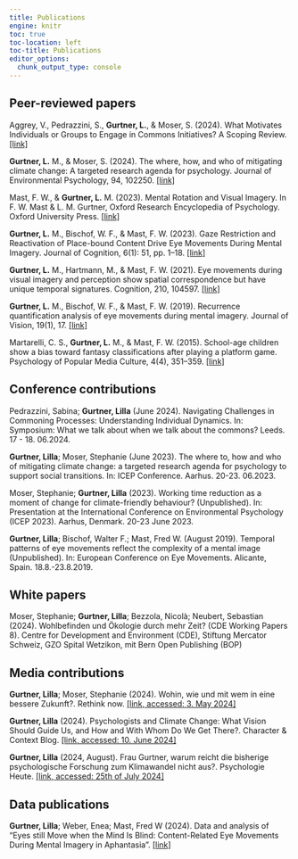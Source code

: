 ```yaml
---
title: Publications
engine: knitr 
toc: true
toc-location: left
toc-title: Publications
editor_options: 
  chunk_output_type: console
---
```


## Peer-reviewed papers


Aggrey, V., Pedrazzini, S., **Gurtner, L.**, & Moser, S. (2024). What Motivates Individuals or Groups to Engage in Commons Initiatives? A Scoping Review. [[link]](https://doi.org/10.23668/PSYCHARCHIVES.15504)


**Gurtner, L.** M., & Moser, S. (2024). The where, how, and who of mitigating climate change: A targeted research agenda for psychology. Journal of Environmental Psychology, 94, 102250. [[link]](https://doi.org/10.1016/j.jenvp.2024.102250)


Mast, F. W., & **Gurtner, L.** M. (2023). Mental Rotation and Visual Imagery. In F. W. Mast & L. M. Gurtner, Oxford Research Encyclopedia of Psychology. Oxford University Press. [[link]](https://doi.org/10.1093/acrefore/9780190236557.013.776)


**Gurtner, L.** M., Bischof, W. F., & Mast, F. W. (2023). Gaze Restriction and Reactivation of Place-bound Content Drive Eye Movements During Mental Imagery. Journal of Cognition, 6(1): 51, pp. 1–18. [[link]](https://doi.org/10.5334/joc.316)


**Gurtner, L.** M., Hartmann, M., & Mast, F. W. (2021). Eye movements during visual imagery and perception show spatial correspondence but have unique temporal signatures. Cognition, 210, 104597. [[link]](https://doi.org/10.1016/j.cognition.2021.104597)


**Gurtner, L.** M., Bischof, W. F., & Mast, F. W. (2019). Recurrence quantification analysis of eye movements during mental imagery. Journal of Vision, 19(1), 17. [[link]](https://doi.org/10.1167/19.1.17)


Martarelli, C. S., **Gurtner, L.** M., & Mast, F. W. (2015). School-age children show a bias toward fantasy classifications after playing a platform game. Psychology of Popular Media Culture, 4(4), 351–359. [[link]](https://doi.org/10.1037/ppm0000051)


##  Conference contributions

Pedrazzini, Sabina; **Gurtner, Lilla** (June 2024). Navigating Challenges in Commoning Processes: Understanding Individual Dynamics. In: Symposium: What we talk about when we talk about the commons? Leeds. 17 - 18. 06.2024.


**Gurtner, Lilla**; Moser, Stephanie (June 2023). The where to, how and who of mitigating climate change: a targeted research agenda for psychology to support social transitions. In: ICEP Conference. Aarhus. 20-23. 06.2023. 


Moser, Stephanie; **Gurtner, Lilla** (2023). Working time reduction as a moment of change for climate-friendly behaviour? (Unpublished). In: Presentation at the International Conference on Environmental Psychology (ICEP 2023). Aarhus, Denmark. 20-23 June 2023. 


**Gurtner, Lilla**; Bischof, Walter F.; Mast, Fred W. (August 2019). Temporal patterns of eye movements reflect the complexity of a mental image (Unpublished). In: European Conference on Eye Movements. Alicante, Spain. 18.8.-23.8.2019.

##  White papers

Moser, Stephanie; **Gurtner, Lilla**; Bezzola, Nicolà; Neubert, Sebastian (2024). Wohlbefinden und Ökologie durch mehr Zeit? (CDE Working Papers 8). Centre for Development and Environment (CDE), Stiftung Mercator Schweiz, GZO Spital Wetzikon, mit Bern Open Publishing (BOP) 



##  Media contributions

**Gurtner, Lilla**; Moser, Stephanie (2024). Wohin, wie und mit wem in eine bessere Zukunft?. Rethink now. [[link, accessed: 3. May 2024]](https://www.one-planet-lab.ch/post/wohin-wie-und-mit-wem-in-eine-bessere-zukunft)


**Gurtner, Lilla** (2024). Psychologists and Climate Change: What Vision Should Guide Us, and How and With Whom Do We Get There?. Character & Context Blog. [[link, accessed: 10. June 2024]](https://spsp.org/news/character-and-context-blog/gurtner-environmental-psychology-climate-transformation-research?_zs=L2Qne&_zl=Sgr64)


**Gurtner, Lilla** (2024, August). Frau Gurtner, warum reicht die bisherige psychologische Forschung zum Klimawandel nicht aus?. Psychologie Heute. [[link, accessed: 25th of July 2024]](https://www.psychologie-heute.de/gesellschaft/artikel-detailansicht/43550-warum-reicht-die-bisherige-psychologische-forschung-zum-klimawandel-nicht-aus.html)

##  Data publications

**Gurtner, Lilla**; Weber, Enea; Mast, Fred W (2024). Data and analysis of "Eyes still Move when the Mind Is Blind: Content-Related Eye Movements During Mental Imagery in Aphantasia". [[link]](https://doi.org/10.48620/77347)
